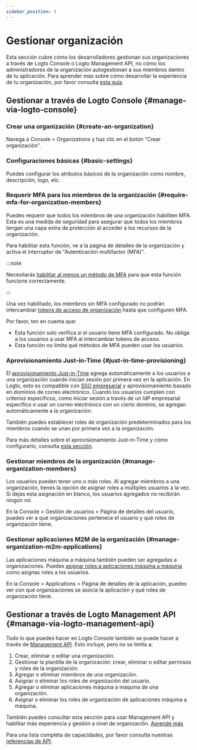 ```yaml
---
sidebar_position: 3
---
```


# Gestionar organización

Esta sección cubre cómo los desarrolladores gestionan sus organizaciones a través de Logto Console o Logto Management API, no cómo los administradores de la organización autogestionan a sus miembros dentro de tu aplicación. Para aprender más sobre cómo desarrollar la experiencia de tu organización, por favor consulta [esta guía](/end-user-flows/organization-experience/organization-management).

## Gestionar a través de Logto Console \{#manage-via-logto-console}

### Crear una organización \{#create-an-organization}

Navega a <CloudLink to="/organizations">Console > Organizations</CloudLink> y haz clic en el botón "Crear organización".

### Configuraciones básicas \{#basic-settings}

Puedes configurar los atributos básicos de la organización como nombre, descripción, logo, etc.

### Requerir MFA para los miembros de la organización \{#require-mfa-for-organization-members}

Puedes requerir que todos los miembros de una organización habiliten MFA. Esta es una medida de seguridad para asegurar que todos los miembros tengan una capa extra de protección al acceder a los recursos de la organización.

Para habilitar esta función, ve a la página de detalles de la organización y activa el interruptor de "Autenticación multifactor (MFA)".

:::note

Necesitarás [habilitar al menos un método de MFA](/end-user-flows/mfa) para que esta función funcione correctamente.

:::

Una vez habilitado, los miembros sin MFA configurado no podrán intercambiar [tokens de acceso de organización](/authorization/organization-template/protect-organization-resources#step-2-fetch-organization-token) hasta que configuren MFA.

Por favor, ten en cuenta que:

- Esta función solo verifica si el usuario tiene MFA configurado. No obliga a los usuarios a usar MFA al intercambiar tokens de acceso.
- Esta función no limita qué métodos de MFA pueden usar los usuarios.

### Aprovisionamiento Just-in-Time \{#just-in-time-provisioning}

El [aprovisionamiento Just-in-Time](https://auth.wiki/jit-provisioning) agrega automáticamente a los usuarios a una organización cuando inician sesión por primera vez en la aplicación. En Logto, esto es compatible con [SSO empresarial](/end-user-flows/enterprise-sso) y aprovisionamiento basado en dominios de correo electrónico. Cuando los usuarios cumplen con criterios específicos, como iniciar sesión a través de un IdP empresarial específico o usar un correo electrónico con un cierto dominio, se agregan automáticamente a la organización.

También puedes establecer roles de organización predeterminados para los miembros cuando se unan por primera vez a la organización.

Para más detalles sobre el aprovisionamiento Just-in-Time y cómo configurarlo, consulta [esta sección](/organizations/just-in-time-provisioning).

### Gestionar miembros de la organización \{#manage-organization-members}

Los usuarios pueden tener uno o más roles. Al agregar miembros a una organización, tienes la opción de asignar roles a múltiples usuarios a la vez. Si dejas esta asignación en blanco, los usuarios agregados no recibirán ningún rol.

En la <CloudLink to="/users">Console > Gestión de usuarios > Página de detalles del usuario</CloudLink>, puedes ver a qué organizaciones pertenece el usuario y qué roles de organización tiene.

### Gestionar aplicaciones M2M de la organización \{#manage-organization-m2m-applications}

Las aplicaciones máquina a máquina también pueden ser agregadas a organizaciones. Puedes [asignar roles a aplicaciones máquina a máquina](/organizations/understand-how-organizations-work#organization-m2m-application) como asignas roles a los usuarios.

En la <CloudLink to="/applications">Console > Applications > Página de detalles de la aplicación</CloudLink>, puedes ver con qué organizaciones se asocia la aplicación y qué roles de organización tiene.

## Gestionar a través de Logto Management API \{#manage-via-logto-management-api}

Todo lo que puedes hacer en Logto Console también se puede hacer a través de [Management API](/integrate-logto/interact-with-management-api). Esto incluye, pero no se limita a:

1. Crear, eliminar o editar una organización.
2. Gestionar la plantilla de la organización: crear, eliminar o editar permisos y roles de la organización.
3. Agregar o eliminar miembros de una organización.
4. Asignar o eliminar los roles de organización del usuario.
5. Agregar o eliminar aplicaciones máquina a máquina de una organización.
6. Asignar o eliminar los roles de organización de aplicaciones máquina a máquina.

También puedes consultar esta sección para usar Management API y habilitar más experiencia y gestión a nivel de organización. [Aprende más](/end-user-flows/organization-experience)

Para una lista completa de capacidades, por favor consulta nuestras [referencias de API](https://openapi.logto.io/group/endpoint-organizations).
